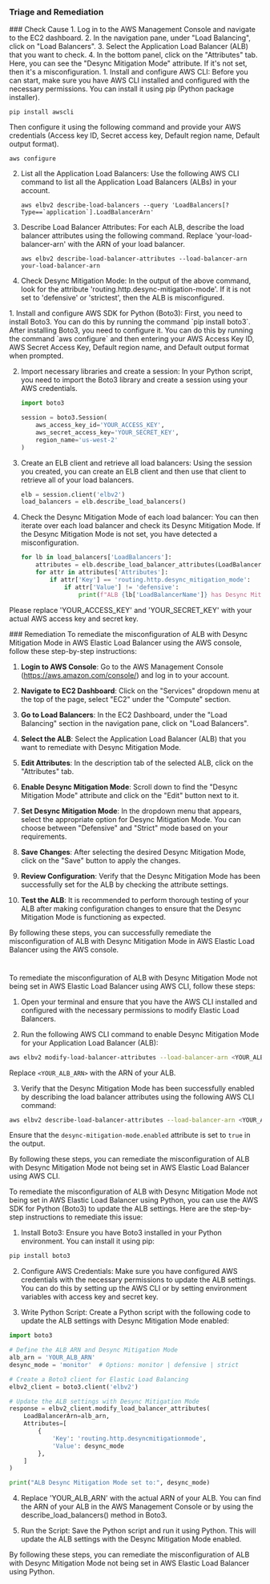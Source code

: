 
### Triage and Remediation
<Tabs>

<Tab title='Cause'>
### Check Cause
<AccordionGroup>
<Accordion title='Using Console' defaultOpen='true'>
1. Log in to the AWS Management Console and navigate to the EC2 dashboard.
2. In the navigation pane, under "Load Balancing", click on "Load Balancers".
3. Select the Application Load Balancer (ALB) that you want to check.
4. In the bottom panel, click on the "Attributes" tab. Here, you can see the "Desync Mitigation Mode" attribute. If it's not set, then it's a misconfiguration.
</Accordion>

<Accordion title='Using CLI'>
1. Install and configure AWS CLI: Before you can start, make sure you have AWS CLI installed and configured with the necessary permissions. You can install it using pip (Python package installer). 

   ```
   pip install awscli
   ```
   Then configure it using the following command and provide your AWS credentials (Access key ID, Secret access key, Default region name, Default output format).

   ```
   aws configure
   ```

2. List all the Application Load Balancers: Use the following AWS CLI command to list all the Application Load Balancers (ALBs) in your account.

   ```
   aws elbv2 describe-load-balancers --query 'LoadBalancers[?Type==`application`].LoadBalancerArn'
   ```

3. Describe Load Balancer Attributes: For each ALB, describe the load balancer attributes using the following command. Replace 'your-load-balancer-arn' with the ARN of your load balancer.

   ```
   aws elbv2 describe-load-balancer-attributes --load-balancer-arn your-load-balancer-arn
   ```

4. Check Desync Mitigation Mode: In the output of the above command, look for the attribute 'routing.http.desync-mitigation-mode'. If it is not set to 'defensive' or 'strictest', then the ALB is misconfigured.
</Accordion>

<Accordion title='Using Python'>
1. Install and configure AWS SDK for Python (Boto3):
   First, you need to install Boto3. You can do this by running the command `pip install boto3`. After installing Boto3, you need to configure it. You can do this by running the command `aws configure` and then entering your AWS Access Key ID, AWS Secret Access Key, Default region name, and Default output format when prompted.

2. Import necessary libraries and create a session:
   In your Python script, you need to import the Boto3 library and create a session using your AWS credentials.

   ```python
   import boto3

   session = boto3.Session(
       aws_access_key_id='YOUR_ACCESS_KEY',
       aws_secret_access_key='YOUR_SECRET_KEY',
       region_name='us-west-2'
   )
   ```

3. Create an ELB client and retrieve all load balancers:
   Using the session you created, you can create an ELB client and then use that client to retrieve all of your load balancers.

   ```python
   elb = session.client('elbv2')
   load_balancers = elb.describe_load_balancers()
   ```

4. Check the Desync Mitigation Mode of each load balancer:
   You can then iterate over each load balancer and check its Desync Mitigation Mode. If the Desync Mitigation Mode is not set, you have detected a misconfiguration.

   ```python
   for lb in load_balancers['LoadBalancers']:
       attributes = elb.describe_load_balancer_attributes(LoadBalancerArn=lb['LoadBalancerArn'])
       for attr in attributes['Attributes']:
           if attr['Key'] == 'routing.http.desync_mitigation_mode':
               if attr['Value'] != 'defensive':
                   print(f"ALB {lb['LoadBalancerName']} has Desync Mitigation Mode not set")
   ```
   
Please replace 'YOUR_ACCESS_KEY' and 'YOUR_SECRET_KEY' with your actual AWS access key and secret key.
</Accordion>

</AccordionGroup>
</Tab>
<Tab title='Remediation'>
### Remediation

<AccordionGroup>
<Accordion title='Using Console' defaultOpen='true'>
To remediate the misconfiguration of ALB with Desync Mitigation Mode in AWS Elastic Load Balancer using the AWS console, follow these step-by-step instructions:

1. **Login to AWS Console**: Go to the AWS Management Console (https://aws.amazon.com/console/) and log in to your account.

2. **Navigate to EC2 Dashboard**: Click on the "Services" dropdown menu at the top of the page, select "EC2" under the "Compute" section.

3. **Go to Load Balancers**: In the EC2 Dashboard, under the "Load Balancing" section in the navigation pane, click on "Load Balancers".

4. **Select the ALB**: Select the Application Load Balancer (ALB) that you want to remediate with Desync Mitigation Mode.

5. **Edit Attributes**: In the description tab of the selected ALB, click on the "Attributes" tab.

6. **Enable Desync Mitigation Mode**: Scroll down to find the "Desync Mitigation Mode" attribute and click on the "Edit" button next to it.

7. **Set Desync Mitigation Mode**: In the dropdown menu that appears, select the appropriate option for Desync Mitigation Mode. You can choose between "Defensive" and "Strict" mode based on your requirements. 

8. **Save Changes**: After selecting the desired Desync Mitigation Mode, click on the "Save" button to apply the changes.

9. **Review Configuration**: Verify that the Desync Mitigation Mode has been successfully set for the ALB by checking the attribute settings.

10. **Test the ALB**: It is recommended to perform thorough testing of your ALB after making configuration changes to ensure that the Desync Mitigation Mode is functioning as expected.

By following these steps, you can successfully remediate the misconfiguration of ALB with Desync Mitigation Mode in AWS Elastic Load Balancer using the AWS console.

#
</Accordion>

<Accordion title='Using CLI'>
To remediate the misconfiguration of ALB with Desync Mitigation Mode not being set in AWS Elastic Load Balancer using AWS CLI, follow these steps:

1. Open your terminal and ensure that you have the AWS CLI installed and configured with the necessary permissions to modify Elastic Load Balancers.

2. Run the following AWS CLI command to enable Desync Mitigation Mode for your Application Load Balancer (ALB):
   
```bash
aws elbv2 modify-load-balancer-attributes --load-balancer-arn <YOUR_ALB_ARN> --attributes Key=deletion_protection.enabled,Value=true Key=desync-mitigation-mode.enabled,Value=true
```

Replace `<YOUR_ALB_ARN>` with the ARN of your ALB.

3. Verify that the Desync Mitigation Mode has been successfully enabled by describing the load balancer attributes using the following AWS CLI command:

```bash
aws elbv2 describe-load-balancer-attributes --load-balancer-arn <YOUR_ALB_ARN>
```

Ensure that the `desync-mitigation-mode.enabled` attribute is set to `true` in the output.

By following these steps, you can remediate the misconfiguration of ALB with Desync Mitigation Mode not being set in AWS Elastic Load Balancer using AWS CLI.
</Accordion>

<Accordion title='Using Python'>
To remediate the misconfiguration of ALB with Desync Mitigation Mode not being set in AWS Elastic Load Balancer using Python, you can use the AWS SDK for Python (Boto3) to update the ALB settings. Here are the step-by-step instructions to remediate this issue:

1. Install Boto3:
Ensure you have Boto3 installed in your Python environment. You can install it using pip:
```bash
pip install boto3
```

2. Configure AWS Credentials:
Make sure you have configured AWS credentials with the necessary permissions to update the ALB settings. You can do this by setting up the AWS CLI or by setting environment variables with access key and secret key.

3. Write Python Script:
Create a Python script with the following code to update the ALB settings with Desync Mitigation Mode enabled:

```python
import boto3

# Define the ALB ARN and Desync Mitigation Mode
alb_arn = 'YOUR_ALB_ARN'
desync_mode = 'monitor'  # Options: monitor | defensive | strict

# Create a Boto3 client for Elastic Load Balancing
elbv2_client = boto3.client('elbv2')

# Update the ALB settings with Desync Mitigation Mode
response = elbv2_client.modify_load_balancer_attributes(
    LoadBalancerArn=alb_arn,
    Attributes=[
        {
            'Key': 'routing.http.desyncmitigationmode',
            'Value': desync_mode
        },
    ]
)

print("ALB Desync Mitigation Mode set to:", desync_mode)
```

4. Replace 'YOUR_ALB_ARN' with the actual ARN of your ALB.
You can find the ARN of your ALB in the AWS Management Console or by using the describe_load_balancers() method in Boto3.

5. Run the Script:
Save the Python script and run it using Python. This will update the ALB settings with the Desync Mitigation Mode enabled.

By following these steps, you can remediate the misconfiguration of ALB with Desync Mitigation Mode not being set in AWS Elastic Load Balancer using Python.
</Accordion>

</AccordionGroup>
</Tab>
</Tabs>
